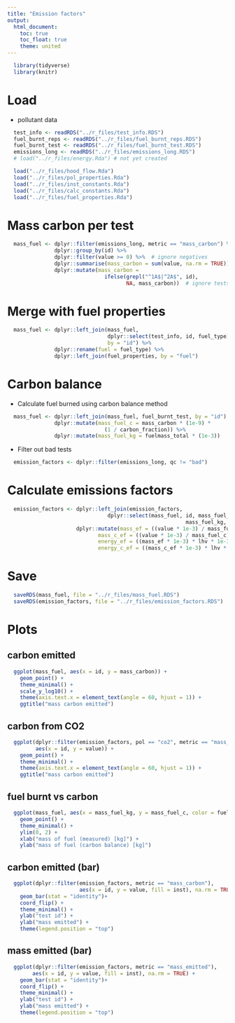 ```yaml
---
title: "Emission factors"
output:
  html_document:
    toc: true
    toc_float: true
    theme: united
---
```


```r
  library(tidyverse)
  library(knitr)
```

# Load

* pollutant data

```r
  test_info <- readRDS("../r_files/test_info.RDS")
  fuel_burnt_reps <- readRDS("../r_files/fuel_burnt_reps.RDS")
  fuel_burnt_test <- readRDS("../r_files/fuel_burnt_test.RDS")
  emissions_long <- readRDS("../r_files/emissions_long.RDS")
  # load("../r_files/energy.Rda") # not yet created
```

```r
  load("../r_files/hood_flow.Rda")
  load("../r_files/pol_properties.Rda")
  load("../r_files/inst_constants.Rda")
  load("../r_files/calc_constants.Rda")
  load("../r_files/fuel_properties.Rda")
```

# Mass carbon per test

```r
  mass_fuel <- dplyr::filter(emissions_long, metric == "mass_carbon") %>%
               dplyr::group_by(id) %>%
               dplyr::filter(value >= 0) %>%  # ignore negatives
               dplyr::summarise(mass_carbon = sum(value, na.rm = TRUE)) %>%
               dplyr::mutate(mass_carbon = 
                               ifelse(grepl("^1A$|^2A$", id),
                                      NA, mass_carbon))  # ignore tests with missing fivegas data
```


# Merge with fuel properties

```r
  mass_fuel <- dplyr::left_join(mass_fuel,
                                dplyr::select(test_info, id, fuel_type),
                                by = "id") %>%
               dplyr::rename(fuel = fuel_type) %>%
               dplyr::left_join(fuel_properties, by = "fuel")
```

# Carbon balance

* Calculate fuel burned using carbon balance method

```r
  mass_fuel <- dplyr::left_join(mass_fuel, fuel_burnt_test, by = "id") %>%
               dplyr::mutate(mass_fuel_c = mass_carbon * (1e-9) *
                               (1 / carbon_fraction)) %>%
               dplyr::mutate(mass_fuel_kg = fuelmass_total * (1e-3))
```

* Filter out bad tests

```r
  emission_factors <- dplyr::filter(emissions_long, qc != "bad")
```

# Calculate emissions factors
 
```r
  emission_factors <- dplyr::left_join(emission_factors, 
                                dplyr::select(mass_fuel, id, mass_fuel_c, 
                                                         mass_fuel_kg, lhv), by = "id" ) %>%
                      dplyr::mutate(mass_ef = ((value * 1e-3) / mass_fuel_kg),  # mg / kg
                             mass_c_ef = ((value * 1e-3) / mass_fuel_c),  # mg / kg
                             energy_ef = ((mass_ef * 1e-3) * lhv * 1e-3),
                             energy_c_ef = ((mass_c_ef * 1e-3) * lhv * 1e-3))  # g / MJ
```

# Save

```r
  saveRDS(mass_fuel, file = "../r_files/mass_fuel.RDS")
  saveRDS(emission_factors, file = "../r_files/emission_factors.RDS")
```

# Plots

## carbon emitted

```r
  ggplot(mass_fuel, aes(x = id, y = mass_carbon)) +
    geom_point() +
    theme_minimal() +
    scale_y_log10() +
    theme(axis.text.x = element_text(angle = 60, hjust = 1)) +
    ggtitle("mass carbon emitted")
```

## carbon from CO2

```r
  ggplot(dplyr::filter(emission_factors, pol == "co2", metric == "mass_carbon"),
         aes(x = id, y = value)) +
    geom_point() +
    theme_minimal() +
    theme(axis.text.x = element_text(angle = 60, hjust = 1)) +
    ggtitle("mass carbon emitted")
```

## fuel burnt vs carbon

```r
  ggplot(mass_fuel, aes(x = mass_fuel_kg, y = mass_fuel_c, color = fuel)) +
    geom_point() +
    theme_minimal() +
    ylim(0, 2) +
    xlab("mass of fuel (measured) [kg]") +
    ylab("mass of fuel (carbon balance) [kg]")
```

## carbon emitted (bar)

```r
  ggplot(dplyr::filter(emission_factors, metric == "mass_carbon"),
                       aes(x = id, y = value, fill = inst), na.rm = TRUE) +
    geom_bar(stat = "identity")+
    coord_flip() +
    theme_minimal() +
    ylab("test id") + 
    ylab("mass emitted") +
    theme(legend.position = "top")
```

## mass emitted (bar)

```r
  ggplot(dplyr::filter(emission_factors, metric == "mass_emitted"),
        aes(x = id, y = value, fill = inst), na.rm = TRUE) +
    geom_bar(stat = "identity")+
    coord_flip() +
    theme_minimal() +
    ylab("test id") + 
    ylab("mass emitted") + 
    theme(legend.position = "top")
```
